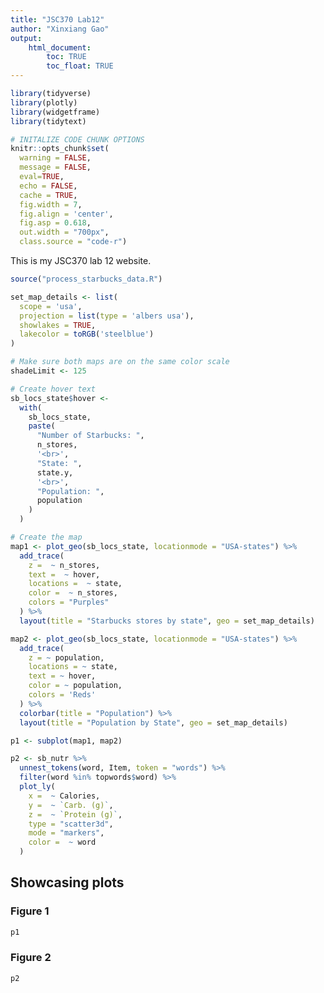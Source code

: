 ```yaml
---
title: "JSC370 Lab12"
author: "Xinxiang Gao"
output: 
    html_document:
        toc: TRUE
        toc_float: TRUE
---
```

```r
library(tidyverse)
library(plotly)
library(widgetframe)
library(tidytext)

# INITALIZE CODE CHUNK OPTIONS
knitr::opts_chunk$set(
  warning = FALSE,
  message = FALSE,
  eval=TRUE,
  echo = FALSE,
  cache = TRUE,
  fig.width = 7, 
  fig.align = 'center',
  fig.asp = 0.618,
  out.width = "700px",
  class.source = "code-r")
```

This is my JSC370 lab 12 website.

```r
source("process_starbucks_data.R")
```

```r
set_map_details <- list(
  scope = 'usa',
  projection = list(type = 'albers usa'),
  showlakes = TRUE,
  lakecolor = toRGB('steelblue')
)

# Make sure both maps are on the same color scale
shadeLimit <- 125

# Create hover text
sb_locs_state$hover <-
  with(
    sb_locs_state,
    paste(
      "Number of Starbucks: ",
      n_stores,
      '<br>',
      "State: ",
      state.y,
      '<br>',
      "Population: ",
      population
    )
  )

# Create the map
map1 <- plot_geo(sb_locs_state, locationmode = "USA-states") %>%
  add_trace(
    z =  ~ n_stores,
    text =  ~ hover,
    locations =  ~ state,
    color =  ~ n_stores,
    colors = "Purples"
  ) %>%
  layout(title = "Starbucks stores by state", geo = set_map_details)

map2 <- plot_geo(sb_locs_state, locationmode = "USA-states") %>%
  add_trace(
    z = ~ population,
    locations = ~ state,
    text = ~ hover,
    color = ~ population,
    colors = 'Reds'
  ) %>%
  colorbar(title = "Population") %>%
  layout(title = "Population by State", geo = set_map_details)

p1 <- subplot(map1, map2)
```

```r
p2 <- sb_nutr %>%
  unnest_tokens(word, Item, token = "words") %>%
  filter(word %in% topwords$word) %>%
  plot_ly(
    x =  ~ Calories,
    y =  ~ `Carb. (g)`,
    z =  ~ `Protein (g)`,
    type = "scatter3d",
    mode = "markers",
    color =  ~ word
  )
```

## Showcasing plots {.tabset}

### Figure 1

```r
p1
```

### Figure 2

```r
p2
```


